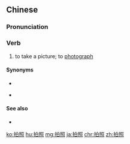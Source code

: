 ==Chinese==
{{zh-forms}}

===Pronunciation===
{{zh-pron
|m=pāizhào
|c=paak3 ziu3
|mn=qz,xm,zz:phah-chiò
|cat=v
}}

===Verb===
{{zh-verb}}

# to take a picture; to [[photograph]]

====Synonyms====
* {{zh-l|照相}}
* {{qualifier|Cantonese}} {{zh-l|影相}}

====See also====
* {{zh-l|拍攝}}

{{zh-cat|Advanced}}

[[ko:拍照]]
[[hu:拍照]]
[[mg:拍照]]
[[ja:拍照]]
[[chr:拍照]]
[[zh:拍照]]